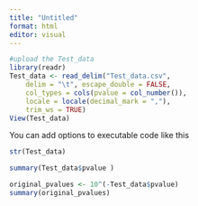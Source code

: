 ```yaml
---
title: "Untitled"
format: html
editor: visual
---
```


```r
#upload the Test_data
library(readr)
Test_data <- read_delim("Test_data.csv", 
    delim = "\t", escape_double = FALSE, 
    col_types = cols(pvalue = col_number()), 
    locale = locale(decimal_mark = ","), 
    trim_ws = TRUE)
View(Test_data)
```

You can add options to executable code like this

```r
str(Test_data)
```

```r
summary(Test_data$pvalue )
```

```r
original_pvalues <- 10^(-Test_data$pvalue)
summary(original_pvalues)
```

